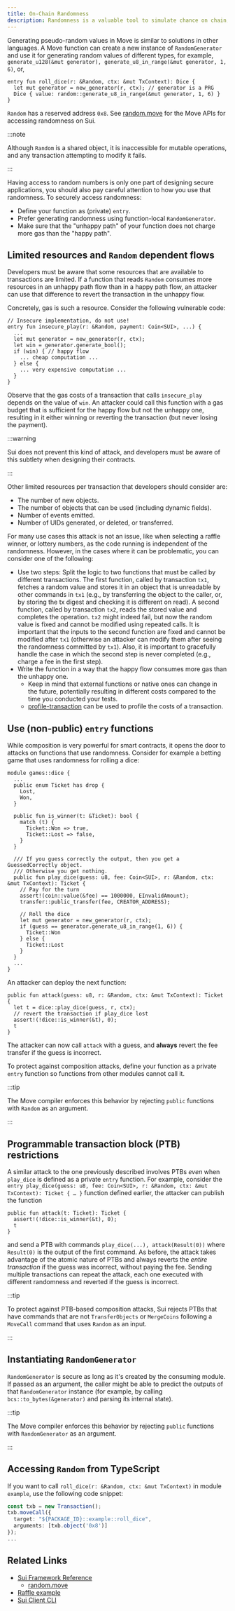 ```yaml
---
title: On-Chain Randomness
description: Randomness is a valuable tool to simulate chance on chain, but can also expose flaws in your logic. Understanding the vulnerabilities and accounting for them can mitigate the threat exposure for your smart contracts.
---
```


Generating pseudo-random values in Move is similar to solutions in other languages. A Move function can create a new instance of `RandomGenerator` and use it for generating random values of different types, for example, `generate_u128(&mut generator), generate_u8_in_range(&mut generator, 1, 6)`, or,

```move
entry fun roll_dice(r: &Random, ctx: &mut TxContext): Dice {
  let mut generator = new_generator(r, ctx); // generator is a PRG
  Dice { value: random::generate_u8_in_range(&mut generator, 1, 6) }
}
```

`Random` has a reserved address `0x8`. See <a href="/references/framework/sui-framework/random" data-noBrokenLinkCheck='true'>random.move</a> for the Move APIs for accessing randomness on Sui.

:::note

Although `Random` is a shared object, it is inaccessible for mutable operations, and any transaction attempting to modify it fails.

:::

Having access to random numbers is only one part of designing secure applications, you should also pay careful attention to how you use that randomness.
To securely access randomness:

- Define your function as (private) `entry`.
- Prefer generating randomness using function-local `RandomGenerator`.
- Make sure that the "unhappy path" of your function does not charge more gas than the "happy path".

## Limited resources and `Random` dependent flows

Developers must be aware that some resources that are available to transactions are limited.
If a function that reads `Random` consumes more resources in an unhappy path flow than in a happy path flow, an attacker can use that difference to revert the transaction in the unhappy flow.

Concretely, gas is such a resource.
Consider the following vulnerable code:

```move
// Insecure implementation, do not use!
entry fun insecure_play(r: &Random, payment: Coin<SUI>, ...) {
  ...
  let mut generator = new_generator(r, ctx);
  let win = generator.generate_bool();
  if (win) { // happy flow
    ... cheap computation ...
  } else {
    ... very expensive computation ...
  }
}
```

Observe that the gas costs of a transaction that calls `insecure_play` depends on the value of `win`.
An attacker could call this function with a gas budget that is sufficient for the happy flow but not the unhappy one, resulting in it either winning or reverting the transaction (but never losing the payment).

:::warning

Sui does not prevent this kind of attack, and developers must be aware of this subtlety when designing their contracts.

:::


Other limited resources per transaction that developers should consider are:

- The number of new objects.
- The number of objects that can be used (including dynamic fields).
- Number of events emitted.
- Number of UIDs generated, or deleted, or transferred.



For many use cases this attack is not an issue, like when selecting a raffle winner, or lottery numbers, as the code running is independent of the randomness.
However, in the cases where it can be problematic, you can consider one of the following:

- Use two steps:
Split the logic to two functions that must be called by different transactions.
The first function, called by transaction `tx1`, fetches a random value and stores it in an object that is unreadable by other commands in `tx1` (e.g., by transferring the object to the caller, or, by storing the tx digest and checking it is different on read).
A second function, called by transaction `tx2`, reads the stored value and completes the operation.
`tx2` might indeed fail, but now the random value is fixed and cannot be modified using repeated calls.
It is important that the inputs to the second function are fixed and cannot be modified after `tx1` (otherwise an attacker can modify them after seeing the randomness committed by `tx1`).
Also, it is important to gracefully handle the case in which the second step is never completed (e.g., charge a fee in the first step).
- Write the function in a way that the happy flow consumes more gas than the unhappy one.
  - Keep in mind that external functions or native ones can change in the future, potentially resulting in different costs compared to the time you conducted your tests.
  - [profile-transaction](../../../references/cli/client.mdx#profile-a-transaction) can be used to profile the costs of a transaction.



## Use (non-public) `entry` functions

While composition is very powerful for smart contracts, it opens the door to attacks on functions that use randomness.
Consider for example a betting game that uses randomness for rolling a dice:

```move
module games::dice {
  ...
  public enum Ticket has drop {
    Lost,
    Won,
  }

  public fun is_winner(t: &Ticket): bool {
    match (t) {
      Ticket::Won => true,
      Ticket::Lost => false,
    }
  }

  /// If you guess correctly the output, then you get a GuessedCorrectly object.
  /// Otherwise you get nothing.
  public fun play_dice(guess: u8, fee: Coin<SUI>, r: &Random, ctx: &mut TxContext): Ticket {
    // Pay for the turn
    assert!(coin::value(&fee) == 1000000, EInvalidAmount);
    transfer::public_transfer(fee, CREATOR_ADDRESS);

    // Roll the dice
    let mut generator = new_generator(r, ctx);
    if (guess == generator.generate_u8_in_range(1, 6)) {
      Ticket::Won
    } else {
      Ticket::Lost
    }
  }
  ...
}
```

An attacker can deploy the next function:

```move
public fun attack(guess: u8, r: &Random, ctx: &mut TxContext): Ticket {
  let t = dice::play_dice(guess, r, ctx);
  // revert the transaction if play_dice lost
  assert!(!dice::is_winner(&t), 0);
  t
}
```

The attacker can now call `attack` with a guess, and **always** revert the fee transfer if the guess is incorrect.

To protect against composition attacks, define your function as a private `entry` function so functions from other modules cannot call it.

:::tip

The Move compiler enforces this behavior by rejecting `public` functions with `Random` as an argument.

:::

## Programmable transaction block (PTB) restrictions

A similar attack to the one previously described involves PTBs _even_ when `play_dice` is defined as a private `entry` function.
For example, consider the `entry play_dice(guess: u8, fee: Coin<SUI>, r: &Random, ctx: &mut TxContext): Ticket { … }` function defined earlier, the attacker can publish the function

```move
public fun attack(t: Ticket): Ticket {
  assert!(!dice::is_winner(&t), 0);
  t
}
```

and send a PTB with commands `play_dice(...), attack(Result(0))` where `Result(0)` is the output of the first command.
As before, the attack takes advantage of the atomic nature of PTBs and always reverts the _entire transaction_ if the
guess was incorrect, without paying the fee. Sending multiple transactions can repeat the attack, each one executed with
different randomness and reverted if the guess is incorrect.

:::tip

To protect against PTB-based composition attacks, Sui rejects PTBs that have commands that are not `TransferObjects` or `MergeCoins` following a `MoveCall` command that uses `Random` as an input.

:::

## Instantiating `RandomGenerator`

`RandomGenerator` is secure as long as it's created by the consuming module. If passed as an argument, the caller might be able to predict the outputs of that `RandomGenerator` instance (for example, by calling `bcs::to_bytes(&generator)` and parsing its internal state).

:::tip

The Move compiler enforces this behavior by rejecting `public` functions with `RandomGenerator` as an argument.

:::

## Accessing `Random` from TypeScript

If you want to call `roll_dice(r: &Random, ctx: &mut TxContext)` in module `example`, use the following code snippet:

```typescript
const txb = new Transaction();
txb.moveCall({
  target: "${PACKAGE_ID}::example::roll_dice",
  arguments: [txb.object('0x8')]
});
...
```

## Related Links

- [Sui Framework Reference](../../../references/framework)
  - <a href="/references/framework/sui-framework/random" data-noBrokenLinkCheck="true">
    	random.move
    </a>
- [Raffle example](https://github.com/MystenLabs/sui/blob/main/examples/move/random/raffles)
- [Sui Client CLI](../../../references/cli/client)

